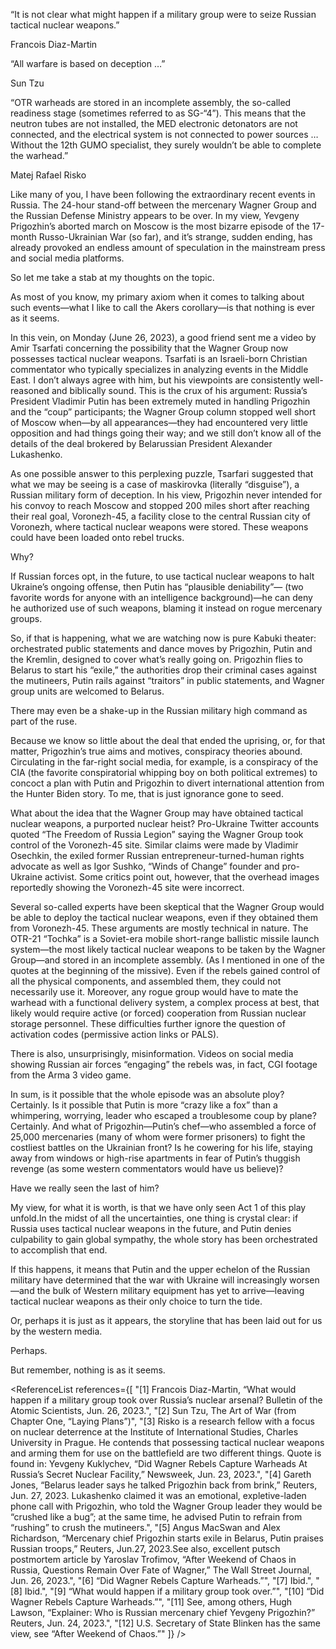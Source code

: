 
<Epigraph>
<p>“It is not clear what might happen if a military group were to seize Russian tactical nuclear weapons.”</p>
<div className="epigraph-author"><p>Francois Diaz-Martin<Footnote number={1} /></p></div>

<p>“All warfare is based on deception …”</p>
<div className="epigraph-author"><p>Sun Tzu<Footnote number={2} /></p></div>

<p>“OTR warheads are stored in an incomplete assembly, the so-called readiness stage (sometimes referred to as SG-“4”). This means that the neutron tubes are not installed, the MED electronic detonators are not connected, and the electrical system is not connected to power sources … Without the 12th GUMO specialist, they surely wouldn’t be able to complete the warhead.”</p>
<div className="epigraph-author"><p>Matej Rafael Risko<Footnote number={3} /></p></div>
</Epigraph>

Like many of you, I have been following the extraordinary recent events in Russia. The 24-hour stand-off between the mercenary Wagner Group and the Russian Defense Ministry appears to be over. In my view, Yevgeny Prigozhin’s aborted march on Moscow is the most bizarre episode of the 17-month Russo-Ukrainian War (so far), and it’s strange, sudden ending, has already provoked an endless amount of speculation in the mainstream press and social media platforms.

So let me take a stab at my thoughts on the topic.

As most of you know, my primary axiom when it comes to talking about such events—what I like to call the Akers corollary—is that nothing is ever as it seems. 

In this vein, on Monday (June 26, 2023), a good friend sent me a video by Amir Tsarfati concerning the possibility that the Wagner Group now possesses tactical nuclear weapons. Tsarfati is an Israeli-born Christian commentator who typically specializes in analyzing events in the Middle East. I don’t always agree with him, but his viewpoints are consistently well-reasoned and biblically sound. This is the crux of his argument: Russia’s President Vladimir Putin has been extremely muted in handling Prigozhin and the “coup” participants; the Wagner Group column stopped well short of Moscow when—by all appearances—they had encountered very little opposition and had things going their way; and we still don’t know all of the details of the deal brokered by Belarussian President Alexander Lukashenko.<Footnote number={4} />

As one possible answer to this perplexing puzzle, Tsarfari suggested that what we may be seeing is a case of maskirovka (literally “disguise”), a Russian military form of deception. In his view, Prigozhin never intended for his convoy to reach Moscow and stopped 200 miles short after reaching their real goal, Voronezh-45, a facility close to the central Russian city of Voronezh, where tactical nuclear weapons were stored. These weapons could have been loaded onto rebel trucks. 

Why?

If Russian forces opt, in the future, to use tactical nuclear weapons to halt Ukraine’s ongoing offense, then Putin has “plausible deniability”— (two favorite words for anyone with an intelligence background)—he can deny he authorized use of such weapons, blaming it instead on rogue mercenary groups.

So, if that is happening, what we are watching now is pure Kabuki theater: orchestrated public statements and dance moves by Prigozhin, Putin and the Kremlin, designed to cover what’s really going on. Prigozhin flies to Belarus to start his “exile,” the authorities drop their criminal cases against the mutineers, Putin rails against “traitors” in public statements, and Wagner group units are welcomed to Belarus.<Footnote number={5} />

There may even be a shake-up in the Russian military high command as part of the ruse.

Because we know so little about the deal that ended the uprising, or, for that matter, Prigozhin’s true aims and motives, conspiracy theories abound. Circulating in the far-right social media, for example, is a conspiracy of the CIA (the favorite conspiratorial whipping boy on both political extremes) to concoct a plan with Putin and Prigozhin to divert international attention from the Hunter Biden story.<Footnote number={6} /> To me, that is just ignorance gone to seed.

What about the idea that the Wagner Group may have obtained tactical nuclear weapons, a purported nuclear heist? Pro-Ukraine Twitter accounts quoted “The Freedom of Russia Legion” saying the Wagner Group took control of the Voronezh-45 site.<Footnote number={7} /> Similar claims were made by Vladimir Osechkin, the exiled former Russian entrepreneur-turned-human rights advocate as well as Igor Sushko, “Winds of Change” founder and pro-Ukraine activist.<Footnote number={8} /> Some critics point out, however, that the overhead images reportedly showing the Voronezh-45 site were incorrect.

Several so-called experts have been skeptical that the Wagner Group would be able to deploy the tactical nuclear weapons, even if they obtained them from Voronezh-45. These arguments are mostly technical in nature. The OTR-21 “Tochka” is a Soviet-era mobile short-range ballistic missile launch system—the most likely tactical nuclear weapons to be taken by the Wagner Group—and stored in an incomplete assembly. (As I mentioned in one of the quotes at the beginning of the missive). Even if the rebels gained control of all the physical components, and assembled them, they could not necessarily use it. Moreover, any rogue group would have to mate the warhead with a functional delivery system, a complex process at best, that likely would require active (or forced) cooperation from Russian nuclear storage personnel. These difficulties further ignore the question of activation codes (permissive action links or PALS).<Footnote number={9} />

There is also, unsurprisingly, misinformation. Videos on social media showing Russian air forces “engaging” the rebels was, in fact, CGI footage from the Arma 3 video game.<Footnote number={10} />  

In sum, is it possible that the whole episode was an absolute ploy? Certainly. Is it possible that Putin is more “crazy like a fox” than a whimpering, worrying, leader who escaped a troublesome coup by plane? Certainly. And what of Prigozhin—Putin’s chef—who assembled a force of 25,000 mercenaries (many of whom were former prisoners) to fight the costliest battles on the Ukrainian front?<Footnote number={11} /> Is he cowering for his life, staying away from windows or high-rise apartments in fear of Putin’s thuggish revenge (as some western commentators would have us believe)?

Have we really seen the last of him? 

My view, for what it is worth, is that we have only seen Act 1 of this play unfold.<Footnote number={12} />In the midst of all the uncertainties, one thing is crystal clear: if Russia uses tactical nuclear weapons in the future, and Putin denies culpability to gain global sympathy, the whole story has been orchestrated to accomplish that end. 

If this happens, it means that Putin and the upper echelon of the Russian military have determined that the war with Ukraine will increasingly worsen—and the bulk of Western military equipment has yet to arrive—leaving tactical nuclear weapons as their only choice to turn the tide.

Or, perhaps it is just as it appears, the storyline that has been laid out for us by the western media. 

Perhaps.

But remember, nothing is as it seems.

<ReferenceList references={[
  "[1] Francois Diaz-Martin, “What would happen if a military group took over Russia’s nuclear arsenal? Bulletin of the Atomic Scientists, Jun. 26, 2023.",
  "[2] Sun Tzu, The Art of War (from Chapter One, “Laying Plans”)",
  "[3] Risko is a research fellow with a focus on nuclear deterrence at the Institute of International Studies, Charles University in Prague. He contends that possessing tactical nuclear weapons and arming them for use on the battlefield are two different things. Quote is found in: Yevgeny Kuklychev, “Did Wagner Rebels Capture Warheads At Russia’s Secret Nuclear Facility,” Newsweek, Jun. 23, 2023.",
  "[4] Gareth Jones, “Belarus leader says he talked Prigozhin back from brink,” Reuters, Jun. 27, 2023. Lukashenko claimed it was an emotional, expletive-laden phone call with Prigozhin, who told the Wagner Group leader they would be “crushed like a bug”; at the same time, he advised Putin to refrain from “rushing” to crush the mutineers.",
  "[5] Angus MacSwan and Alex Richardson, “Mercenary chief Prigozhin starts exile in Belarus, Putin praises Russian troops,” Reuters, Jun.27, 2023.See also, excellent putsch postmortem article by Yaroslav Trofimov, “After Weekend of Chaos in Russia, Questions Remain Over Fate of Wagner,” The Wall Street Journal, Jun. 26, 2023.",
  "[6] “Did Wagner Rebels Capture Warheads.”",
  "[7] Ibid.",
  "[8] Ibid.",
  "[9] “What would happen if a military group took over.”",
  "[10] “Did Wagner Rebels Capture Warheads.”",
  "[11] See, among others, Hugh Lawson, “Explainer: Who is Russian mercenary chief Yevgeny Prigozhin?” Reuters, Jun. 24, 2023.",
  "[12] U.S. Secretary of State Blinken has the same view, see “After Weekend of Chaos.”"
]} />
